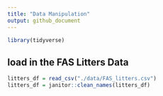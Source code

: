 ```yaml
---
title: "Data Manipulation"
output: github_document
---
```


```r
library(tidyverse)
```

## load in the FAS Litters Data
```r
litters_df = read_csv("./data/FAS_litters.csv")
litters_df = janitor::clean_names(litters_df)
```

